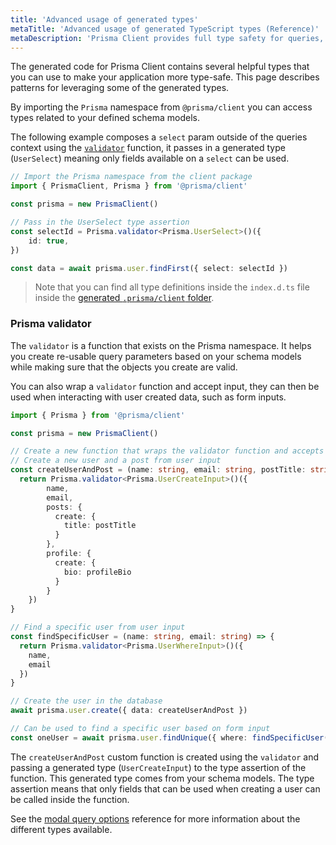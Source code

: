 ```yaml
---
title: 'Advanced usage of generated types'
metaTitle: 'Advanced usage of generated TypeScript types (Reference)'
metaDescription: 'Prisma Client provides full type safety for queries, even for partial queries or included relations. This page explains how to leverage the generated types.'
---
```


<TopBlock>

The generated code for Prisma Client contains several helpful types that you can use to make your application more type-safe. This page describes patterns for leveraging some of the generated types.

By importing the `Prisma` namespace from `@prisma/client` you can access types related to your defined schema models.

The following example composes a `select` param outside of the queries context using the [`validator`](#prisma-validator) function, it passes in a generated type (`UserSelect`) meaning only fields available on a `select` can be used.

```ts
// Import the Prisma namespace from the client package
import { PrismaClient, Prisma } from '@prisma/client'

const prisma = new PrismaClient()

// Pass in the UserSelect type assertion
const selectId = Prisma.validator<Prisma.UserSelect>()({
    id: true,
})

const data = await prisma.user.findFirst({ select: selectId })
```

> Note that you can find all type definitions inside the `index.d.ts` file inside the [generated `.prisma/client` folder](working-with-prismaclient/generating-prisma-client#the-prismaclient-npm-package).

</TopBlock>

### <inlinecode>Prisma validator</inlinecode>

The `validator` is a function that exists on the Prisma namespace. It helps you create re-usable query parameters based on your schema models while making sure that the objects you create are valid.

You can also wrap a `validator` function and accept input, they can then be used when interacting with user created data, such as form inputs.

```ts
import { Prisma } from '@prisma/client'

const prisma = new PrismaClient()

// Create a new function that wraps the validator function and accepts input.
// Create a new user and a post from user input
const createUserAndPost = (name: string, email: string, postTitle: string, profileBio: string) => {
  return Prisma.validator<Prisma.UserCreateInput>()({
        name,
        email,
        posts: {
          create: {
            title: postTitle
          }
        },
        profile: {
          create: {
            bio: profileBio
          }
        }
    })
}

// Find a specific user from user input
const findSpecificUser = (name: string, email: string) => {
  return Prisma.validator<Prisma.UserWhereInput>()({
    name,
    email
  })
}

// Create the user in the database
await prisma.user.create({ data: createUserAndPost })

// Can be used to find a specific user based on form input
const oneUser = await prisma.user.findUnique({ where: findSpecificUser('Rich', 'rich@boop.com') })
```

The `createUserAndPost` custom function is created using the `validator` and passing a generated type (`UserCreateInput`) to the type assertion of the function. This generated type comes from your schema models.
The type assertion means that only fields that can be used when creating a user can be called inside the function.

See the [modal query options](../../../../reference/api-reference/prisma-client-reference#model-query-options) reference for more information about the different types available.